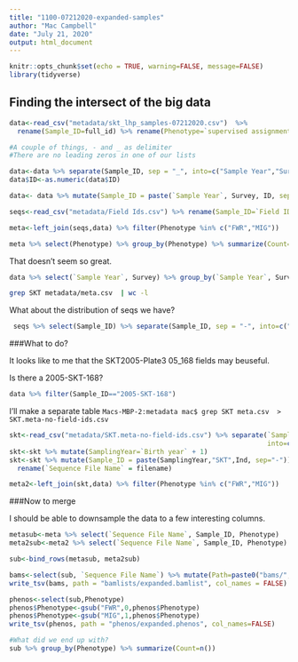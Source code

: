 ```yaml
---
title: "1100-07212020-expanded-samples"
author: "Mac Campbell"
date: "July 21, 2020"
output: html_document
---
```


```r
knitr::opts_chunk$set(echo = TRUE, warning=FALSE, message=FALSE)
library(tidyverse)
```

## Finding the intersect of the big data 
```r
data<-read_csv("metadata/skt_lhp_samples-07212020.csv")  %>% 
  rename(Sample_ID=full_id) %>% rename(Phenotype=`supervised assignments`)

#A couple of things, - and _ as delimiter
#There are no leading zeros in one of our lists

data<-data %>% separate(Sample_ID, sep = "_", into=c("Sample Year","Survey","ID"))
data$ID<-as.numeric(data$ID)

data<- data %>% mutate(Sample_ID = paste(`Sample Year`, Survey, ID, sep="-"))

seqs<-read_csv("metadata/Field Ids.csv") %>% rename(Sample_ID=`Field ID`)

meta<-left_join(seqs,data) %>% filter(Phenotype %in% c("FWR","MIG"))

meta %>% select(Phenotype) %>% group_by(Phenotype) %>% summarize(Count=n())
```

That doesn't seem so great.
```r
data %>% select(`Sample Year`, Survey) %>% group_by(`Sample Year`, Survey) %>% summarize(Count=n())
```

```sh
grep SKT metadata/meta.csv  | wc -l
```

What about the distribution of seqs we have?

```r
 seqs %>% select(Sample_ID) %>% separate(Sample_ID, sep = "-", into=c("Sample Year","Survey","ID")) %>% group_by(`Sample Year`, Survey) %>% summarize(Count=n())
```

###What to do?

It looks like to me that the SKT2005-Plate3	05_168 fields may beuseful.

Is there a 2005-SKT-168?

```r
data %>% filter(Sample_ID=="2005-SKT-168")
```
I'll make a separate table
`Macs-MBP-2:metadata mac$ grep SKT meta.csv  > SKT.meta-no-field-ids.csv`

```r
skt<-read_csv("metadata/SKT.meta-no-field-ids.csv") %>% separate(`Sample ID`, sep="_|-",
                                                                 into=c("Year","Ind"))
skt<-skt %>% mutate(SamplingYear=`Birth year` + 1)
skt<-skt %>% mutate(Sample_ID = paste(SamplingYear,"SKT",Ind, sep="-")) %>%
  rename(`Sequence File Name` = filename)

meta2<-left_join(skt,data) %>% filter(Phenotype %in% c("FWR","MIG"))

```

###Now to merge

I should be able to downsample the data to a few interesting columns.

```r
metasub<-meta %>% select(`Sequence File Name`, Sample_ID, Phenotype)
meta2sub<-meta2 %>% select(`Sequence File Name`, Sample_ID, Phenotype)

sub<-bind_rows(metasub, meta2sub)

bams<-select(sub, `Sequence File Name`) %>% mutate(Path=paste0("bams/",`Sequence File Name`,".sort-n.fixmate-m.sort.markdup-r.bam")) %>% select(Path)
write_tsv(bams, path = "bamlists/expanded.bamlist", col_names = FALSE)

phenos<-select(sub,Phenotype)
phenos$Phenotype<-gsub("FWR",0,phenos$Phenotype)
phenos$Phenotype<-gsub("MIG",1,phenos$Phenotype)
write_tsv(phenos, path = "phenos/expanded.phenos", col_names=FALSE)

#What did we end up with?
sub %>% group_by(Phenotype) %>% summarize(Count=n())
```
